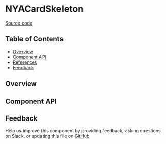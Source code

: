 
<Meta title="MDX/NYACardSkeleton" of={stories} />

# NYACardSkeleton

[Source code](https://github.com/leemonade/bubbles/tree/main/packages/components/NYACardSkeleton)

## Table of Contents

- [Overview](#overview)
- [Component API](#component-api)
- [References](#references)
- [Feedback](#feedback)

## Overview

<Primary />

## Component API

<Controls />

## Feedback

Help us improve this component by providing feedback, asking questions on Slack, or updating this file on
[GitHub](https://github.com/leemonade/bubbles/edit/main/packages/components/NYACardSkeleton.mdx)

